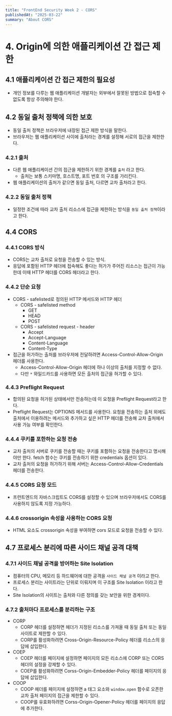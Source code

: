 ```yaml
---
title: "FrontEnd Security Week 2 - CORS"
publishedAt: "2025-03-22"
summary: "About CORS"
---
```


# 4. Origin에 의한 애플리케이션 간 접근 제한

## 4.1 애플리케이션 간 접근 제한의 필요성

- 개인 정보를 다루는 웹 애플리케이션 개발자는 외부에서 잘못된 방법으로 접속할 수 없도록 항상 주의해야 한다.

## 4.2 동일 출처 정책에 의한 보호

- 동일 출처 정책은 브라우저에 내장된 접근 제한 방식을 말한다.
- 브라우저는 웹 애플리케이션 사이에 출처라는 경계를 설정해 서로의 접근을 제한한다.

### 4.2.1 출처

- 다른 웹 애플리케이션 간의 접근을 제한하기 위한 경계를 `출처` 라고 한다.
  - 출처는 보통 스키마명, 호스트명, 포트 번호 의 구조를 가리킨다.
- 웹 애플리케이션의 출처가 같으면 동일 출처, 다르면 교차 출처라고 한다.

### 4.2.2 동일 출처 정책

- 일정한 조건에 따라 교차 출처 리소스에 접근을 제한하는 방식을 `동일 출처 정책`이라고 한다.

## 4.4 CORS

### 4.4.1 CORS 방식

- CORS는 교차 출처로 요청을 전송할 수 있는 방식.
- 응답에 포함된 HTTP 헤더에 접속해도 좋다는 허가가 주어진 리소스는 접근이 가능한데 이때 HTTP 헤더를 CORS 헤더라고 한다.

### 4.4.2 단순 요청

- CORS - safelisted로 정의된 HTTP 메서드와 HTTP 헤더
  - CORS - safelisted method
    - GET
    - HEAD
    - POST
  - CORS - safelisted request - header
    - Accept
    - Accept-Language
    - Content-Language
    - Content-Type
- 접근을 허가하는 출처를 브라우저에 전달하려면 Access-Control-Allow-Origin 헤더를 사용한다.
  - Access-Control-Allow-Origin 헤더에 하나 이상의 출처를 지정할 수 없다.
  - 다만 `*` 와일드카드를 사용하면 모든 출처의 접근을 허가할 수 있다.

### 4.4.3 Preflight Request

- 합의된 요청을 허가된 상태에서만 전송하는데 이 요청을 Preflight Request라고 한다.
- Preflight Request는 OPTIONS 메서드를 사용한다. 요청을 전송하는 출처 외에도 출처에서 이용하려는 메서드와 추가하고 싶은 HTTP 헤더를 전송해 교차 출처에서 사용 가능 여부를 확인한다.

### 4.4.4 쿠키를 포한하는 요청 전송

- 교차 출처의 서버로 쿠키를 전송할 때는 쿠키를 포함하는 요청을 전송한다고 명시해야만 한다. fetch 함수는 쿠키를 전송하기 위한 credentials 옵션이 있다.
- 교차 출처의 요청을 허가하기 위해 서버는 Access-Control-Allow-Credentials 헤더를 전송한다.

### 4.4.5 CORS 요청 모드

- 프런트엔드의 자바스크립트도 CORS를 설정할 수 있으며 브라우저에서도 CORS를 사용하지 않도록 지정 가능하다.

### 4.4.6 crossorigin 속성을 사용하는 CORS 요청

- HTML 요소도 crossorigin 속성을 부여하면 cors 모드로 요청을 전송할 수 있다.

## 4.7 프로세스 분리에 따른 사이드 채널 공격 대책

### 4.7.1 사이드 채널 공격을 방어하는 Site Isolation

- 컴퓨터의 CPU, 메모리 등 하드웨어에 대한 공격을 `사이드 채널 공격` 이라고 한다.
- 프로세스 분리는 사이트라는 단위로 이뤄지며 이 구조를 Site Isolation 이라고 한다.
- Site Isolation의 사이트는 출처와 다른 정의를 갖는 보안을 위한 경계이다.

### 4.7.2 출처마다 프로세스를 분리하는 구조

- CORP
  - CORP 헤더를 설정하면 헤더가 지정된 리소스를 가져올 때 동일 출처 또는 동일 사이트로 제한할 수 있다.
  - CORP를 활성화하려면 Cross-Origin-Resource-Policy 헤더를 리소스의 응답에 삽입한다.
- COEP
  - COEP 헤더를 페이지에 설정하면 페이지의 모든 리소스에 CORP 또는 CORS 헤더의 설정을 강제할 수 있다.
  - COEP를 활성화하려면 Corss-Origin-Embedder-Policy 헤더를 페이지의 응답에 삽입한다.
- COOP
  - COOP 헤더를 페이지에 설정하면 a 태그 요소와 `window.open` 함수로 오픈한 교차 출처 페이지의 접근을 제한할 수 있다.
  - COOP를 유효화하려면 Corss-Origin-Opener-Policy 헤더를 페이지의 응답에 추가한다.
